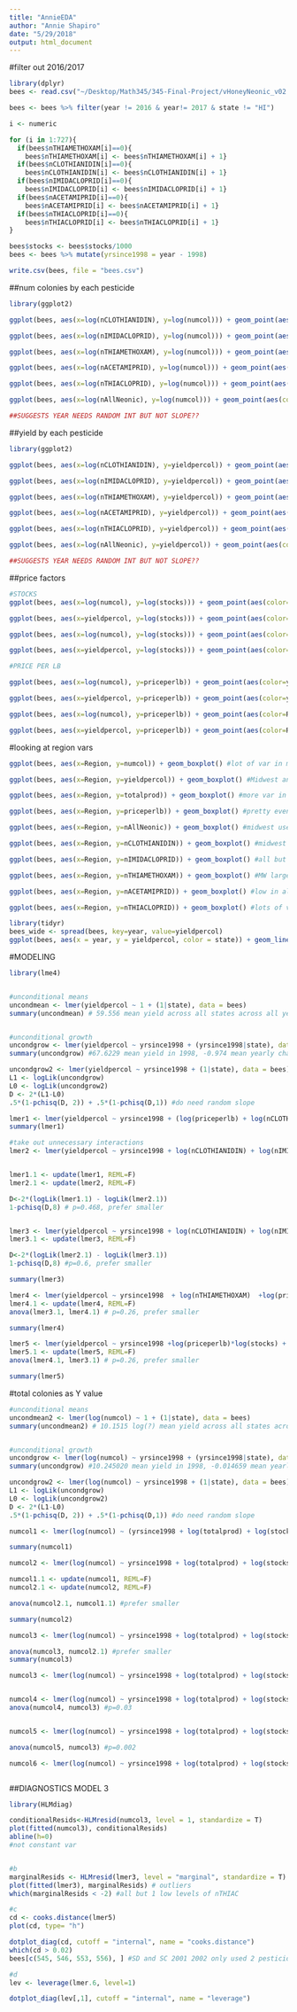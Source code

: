 ```yaml
---
title: "AnnieEDA"
author: "Annie Shapiro"
date: "5/29/2018"
output: html_document
---
```


#filter out 2016/2017
```r
library(dplyr)
bees <- read.csv("~/Desktop/Math345/345-Final-Project/vHoneyNeonic_v02.csv")

bees <- bees %>% filter(year != 2016 & year!= 2017 & state != "HI")

```

```r
i <- numeric

for (i in 1:727){
  if(bees$nTHIAMETHOXAM[i]==0){
    bees$nTHIAMETHOXAM[i] <- bees$nTHIAMETHOXAM[i] + 1}
  if(bees$nCLOTHIANIDIN[i]==0){
    bees$nCLOTHIANIDIN[i] <- bees$nCLOTHIANIDIN[i] + 1}
  if(bees$nIMIDACLOPRID[i]==0){
    bees$nIMIDACLOPRID[i] <- bees$nIMIDACLOPRID[i] + 1}
  if(bees$nACETAMIPRID[i]==0){
    bees$nACETAMIPRID[i] <- bees$nACETAMIPRID[i] + 1}
  if(bees$nTHIACLOPRID[i]==0){
    bees$nTHIACLOPRID[i] <- bees$nTHIACLOPRID[i] + 1}
}

bees$stocks <- bees$stocks/1000
bees <- bees %>% mutate(yrsince1998 = year - 1998)

write.csv(bees, file = "bees.csv")

```

##num colonies by each pesticide
```r
library(ggplot2)

ggplot(bees, aes(x=log(nCLOTHIANIDIN), y=log(numcol))) + geom_point(aes(color=year)) #not sure what to make of this

ggplot(bees, aes(x=log(nIMIDACLOPRID), y=log(numcol))) + geom_point(aes(color=year)) #more defined neg cor, num of IMID increases by year

ggplot(bees, aes(x=log(nTHIAMETHOXAM), y=log(numcol))) + geom_point(aes(color=year)) #slight  neg cor, num of THIA increases by year

ggplot(bees, aes(x=log(nACETAMIPRID), y=log(numcol))) + geom_point(aes(color=year)) #slight neg cor, num of ACET increases by year, didn't really exist till later

ggplot(bees, aes(x=log(nTHIACLOPRID), y=log(numcol))) + geom_point(aes(color=year)) #VERY slight neg cor, some clumps 

ggplot(bees, aes(x=log(nAllNeonic), y=log(numcol))) + geom_point(aes(color=year)) #neg cor, striations by year 

##SUGGESTS YEAR NEEDS RANDOM INT BUT NOT SLOPE??

```

##yield by each pesticide
```r
library(ggplot2)

ggplot(bees, aes(x=log(nCLOTHIANIDIN), y=yieldpercol)) + geom_point(aes(color=year)) #neg cor

ggplot(bees, aes(x=log(nIMIDACLOPRID), y=yieldpercol)) + geom_point(aes(color=year)) #VERY slight cor 

ggplot(bees, aes(x=log(nTHIAMETHOXAM), y=yieldpercol)) + geom_point(aes(color=year)) #neg cor, clear striations by year

ggplot(bees, aes(x=log(nACETAMIPRID), y=yieldpercol)) + geom_point(aes(color=year)) #slight neg cor

ggplot(bees, aes(x=log(nTHIACLOPRID), y=yieldpercol)) + geom_point(aes(color=year)) #VERY slight neg cor, doesnt seem too frequently used

ggplot(bees, aes(x=log(nAllNeonic), y=yieldpercol)) + geom_point(aes(color=year)) #slight neg cor, striations by year 

##SUGGESTS YEAR NEEDS RANDOM INT BUT NOT SLOPE??

```

##price factors
```r
#STOCKS
ggplot(bees, aes(x=log(numcol), y=log(stocks))) + geom_point(aes(color=year)) #clear pos cor

ggplot(bees, aes(x=yieldpercol, y=log(stocks))) + geom_point(aes(color=year)) # pos cor, less clear

ggplot(bees, aes(x=log(numcol), y=log(stocks))) + geom_point(aes(color=Region)) #south and northeast have fewer cols, stocks less in south 

ggplot(bees, aes(x=yieldpercol, y=log(stocks))) + geom_point(aes(color=Region)) # stocks higher in W, lower in S

#PRICE PER LB

ggplot(bees, aes(x=log(numcol), y=priceperlb)) + geom_point(aes(color=year)) #strange shape, clear striations by year, expected relationship

ggplot(bees, aes(x=yieldpercol, y=priceperlb)) + geom_point(aes(color=year)) # VERY SLIGHT neg cor, clear striations

ggplot(bees, aes(x=log(numcol), y=priceperlb)) + geom_point(aes(color=Region)) #less clear trends, south has less cols? no strong relation between price and region seen here

ggplot(bees, aes(x=yieldpercol, y=priceperlb)) + geom_point(aes(color=Region)) # no clear trends
```

#looking at region vars
```r
ggplot(bees, aes(x=Region, y=numcol)) + geom_boxplot() #lot of var in midwest, fair amount in west, NE has low number of cols

ggplot(bees, aes(x=Region, y=yieldpercol)) + geom_boxplot() #Midwest and South have greater yield on avg

ggplot(bees, aes(x=Region, y=totalprod)) + geom_boxplot() #more var in midwest

ggplot(bees, aes(x=Region, y=priceperlb)) + geom_boxplot() #pretty even across region

ggplot(bees, aes(x=Region, y=nAllNeonic)) + geom_boxplot() #midwest uses more and has large var

ggplot(bees, aes(x=Region, y=nCLOTHIANIDIN)) + geom_boxplot() #midwest uses more and has large var

ggplot(bees, aes(x=Region, y=nIMIDACLOPRID)) + geom_boxplot() #all but NE pretty even, west has high var

ggplot(bees, aes(x=Region, y=nTHIAMETHOXAM)) + geom_boxplot() #MW large var, followed by S. very little in NE, W

ggplot(bees, aes(x=Region, y=nACETAMIPRID)) + geom_boxplot() #low in all states, lots of var in W

ggplot(bees, aes(x=Region, y=nTHIACLOPRID)) + geom_boxplot() #lots of var across all regions, esp. NE

```

```r
library(tidyr)
bees_wide <- spread(bees, key=year, value=yieldpercol)
ggplot(bees, aes(x = year, y = yieldpercol, color = state)) + geom_line() + theme(legend.position = "none") + stat_smooth(method = "loess", se = FALSE)
```

#MODELING
```r
library(lme4)


#unconditional means
uncondmean <- lmer(yieldpercol ~ 1 + (1|state), data = bees)
summary(uncondmean) # 59.556 mean yield across all states across all years, 146.2 within state dev between individual yields and the state mean across all years, 200 between state dev


#unconditional growth
uncondgrow <- lmer(yieldpercol ~ yrsince1998 + (yrsince1998|state), data = bees)
summary(uncondgrow) #67.6229 mean yield in 1998, -0.974 mean yearly change in yield, 98.9023 var within state, 0.6787 var between states in rates of change in yield during the observation period, 314.0613 var btw states in 1998 

uncondgrow2 <- lmer(yieldpercol ~ yrsince1998 + (1|state), data = bees)
L1 <- logLik(uncondgrow)
L0 <- logLik(uncondgrow2)
D <- 2*(L1-L0)
.5*(1-pchisq(D, 2)) + .5*(1-pchisq(D,1)) #do need random slope
```


```r
lmer1 <- lmer(yieldpercol ~ yrsince1998 + (log(priceperlb) + log(nCLOTHIANIDIN) + log(nIMIDACLOPRID) + log(nTHIAMETHOXAM) + log(nACETAMIPRID) + log(nTHIACLOPRID))*log(stocks) + log(priceperlb):log(nCLOTHIANIDIN) + log(priceperlb):log(nTHIAMETHOXAM) + log(priceperlb):log(nACETAMIPRID)+ log(priceperlb):log(nTHIACLOPRID)+ log(nIMIDACLOPRID):log(nCLOTHIANIDIN) + log(nTHIAMETHOXAM):log(nIMIDACLOPRID) + log(nTHIAMETHOXAM):log(nACETAMIPRID) + log(nTHIACLOPRID):log(nCLOTHIANIDIN)+ log(nTHIACLOPRID):log(nIMIDACLOPRID) + log(nTHIACLOPRID):log(nTHIAMETHOXAM) + log(nTHIACLOPRID):log(nACETAMIPRID)+ (yrsince1998|state), data=bees)
summary(lmer1)

#take out unnecessary interactions
lmer2 <- lmer(yieldpercol ~ yrsince1998 + log(nCLOTHIANIDIN) + log(nIMIDACLOPRID) + log(nACETAMIPRID) + log(nTHIAMETHOXAM) + (log(priceperlb) +log(nTHIACLOPRID))*log(stocks) + log(priceperlb)+  log(nIMIDACLOPRID):log(nCLOTHIANIDIN) + log(nTHIAMETHOXAM):log(nIMIDACLOPRID) + log(nTHIAMETHOXAM):log(nACETAMIPRID) + log(nTHIACLOPRID):log(nCLOTHIANIDIN)+ log(nTHIACLOPRID):log(nIMIDACLOPRID) + log(nTHIACLOPRID):log(nTHIAMETHOXAM) + log(nTHIACLOPRID):log(nACETAMIPRID)+ (yrsince1998|state), data=bees)


lmer1.1 <- update(lmer1, REML=F)
lmer2.1 <- update(lmer2, REML=F)

D<-2*(logLik(lmer1.1) - logLik(lmer2.1))
1-pchisq(D,8) # p=0.468, prefer smaller


lmer3 <- lmer(yieldpercol ~ yrsince1998 + log(nCLOTHIANIDIN) + log(nIMIDACLOPRID) + log(nACETAMIPRID) + log(nTHIAMETHOXAM) + log(nTHIACLOPRID) +log(priceperlb)*log(stocks) + log(priceperlb) + (yrsince1998|state), data=bees)
lmer3.1 <- update(lmer3, REML=F)

D<-2*(logLik(lmer2.1) - logLik(lmer3.1))
1-pchisq(D,8) #p=0.6, prefer smaller

summary(lmer3)

lmer4 <- lmer(yieldpercol ~ yrsince1998  + log(nTHIAMETHOXAM)  +log(priceperlb)*log(stocks) + log(priceperlb) + (yrsince1998|state), data=bees)
lmer4.1 <- update(lmer4, REML=F)
anova(lmer3.1, lmer4.1) # p=0.26, prefer smaller

summary(lmer4)

lmer5 <- lmer(yieldpercol ~ yrsince1998 +log(priceperlb)*log(stocks) + log(priceperlb) + (yrsince1998|state), data=bees)
lmer5.1 <- update(lmer5, REML=F)
anova(lmer4.1, lmer3.1) # p=0.26, prefer smaller

summary(lmer5)
```


#total colonies as Y value

```r
#unconditional means
uncondmean2 <- lmer(log(numcol) ~ 1 + (1|state), data = bees)
summary(uncondmean2) # 10.1515 log(?) mean yield across all states across all years, 0.04478 within state dev between individual yields and the state mean across all years, 1.61446 between state dev


#unconditional growth
uncondgrow <- lmer(log(numcol) ~ yrsince1998 + (yrsince1998|state), data = bees)
summary(uncondgrow) #10.245020 mean yield in 1998, -0.014659 mean yearly change in yield, 0.021531 var within state, 0.001189 var between states in rates of change in yield during the observation period, 1.473287 var btw states in 1998 

uncondgrow2 <- lmer(log(numcol) ~ yrsince1998 + (1|state), data = bees)
L1 <- logLik(uncondgrow)
L0 <- logLik(uncondgrow2)
D <- 2*(L1-L0)
.5*(1-pchisq(D, 2)) + .5*(1-pchisq(D,1)) #do need random slope
```


```r
numcol1 <- lmer(log(numcol) ~ (yrsince1998 + log(totalprod) + log(stocks)+ log(priceperlb) + log(nCLOTHIANIDIN) + log(nIMIDACLOPRID) + log(nTHIAMETHOXAM)+ log(nACETAMIPRID)+ log(nTHIACLOPRID))^2 +(yrsince1998|state), data=bees)

summary(numcol1)

numcol2 <- lmer(log(numcol) ~ yrsince1998 + log(totalprod) + log(stocks)+ log(priceperlb) + log(nCLOTHIANIDIN) + log(nIMIDACLOPRID) + log(nTHIAMETHOXAM) + log(nACETAMIPRID) + log(nTHIACLOPRID) + yrsince1998:log(totalprod) + yrsince1998:log(stocks) + yrsince1998:log(priceperlb) + yrsince1998:log(nACETAMIPRID) + yrsince1998:log(nTHIACLOPRID) + log(totalprod):log(stocks) + log(totalprod):log(priceperlb) + log(totalprod):log(nCLOTHIANIDIN) + log(totalprod):log(nTHIAMETHOXAM) + log(totalprod):log(nACETAMIPRID) + log(totalprod):log(nTHIACLOPRID) + log(stocks):log(priceperlb) + log(stocks):log(nCLOTHIANIDIN) + log(stocks):log(nTHIAMETHOXAM) + log(stocks):log(nACETAMIPRID) + log(stocks):log(nTHIACLOPRID) + log(priceperlb):log(nACETAMIPRID) + log(priceperlb):log(nTHIACLOPRID) + (yrsince1998|state), data=bees)

numcol1.1 <- update(numcol1, REML=F)
numcol2.1 <- update(numcol2, REML=F)

anova(numcol2.1, numcol1.1) #prefer smaller

summary(numcol2)

numcol3 <- lmer(log(numcol) ~ yrsince1998 + log(totalprod) + log(stocks)+ log(priceperlb) + log(nCLOTHIANIDIN) + log(nTHIAMETHOXAM) + log(nACETAMIPRID) + log(nTHIACLOPRID) + yrsince1998:log(totalprod) + yrsince1998:log(stocks) + yrsince1998:log(priceperlb) + yrsince1998:log(nACETAMIPRID) + yrsince1998:log(nTHIACLOPRID) + log(totalprod):log(stocks) + log(totalprod):log(priceperlb) + log(totalprod):log(nCLOTHIANIDIN) + log(totalprod):log(nTHIAMETHOXAM) + log(totalprod):log(nACETAMIPRID) + log(totalprod):log(nTHIACLOPRID) + log(stocks):log(priceperlb) + log(stocks):log(nCLOTHIANIDIN) + log(stocks):log(nTHIAMETHOXAM) + log(stocks):log(nACETAMIPRID) + log(stocks):log(nTHIACLOPRID) + log(priceperlb):log(nACETAMIPRID) + log(priceperlb):log(nTHIACLOPRID) + (yrsince1998|state), data=bees, REML = F)

anova(numcol3, numcol2.1) #prefer smaller
summary(numcol3)

numcol3 <- lmer(log(numcol) ~ yrsince1998 + log(totalprod) + log(stocks)+ log(priceperlb) + log(nCLOTHIANIDIN) + log(nTHIAMETHOXAM) + log(nACETAMIPRID) + log(nTHIACLOPRID) + yrsince1998:log(totalprod) + yrsince1998:log(stocks) + yrsince1998:log(priceperlb) + yrsince1998:log(nACETAMIPRID) + yrsince1998:log(nTHIACLOPRID) + log(totalprod):log(stocks) + log(totalprod):log(priceperlb) + log(totalprod):log(nCLOTHIANIDIN) + log(totalprod):log(nTHIAMETHOXAM) + log(totalprod):log(nACETAMIPRID) + log(totalprod):log(nTHIACLOPRID) + log(stocks):log(priceperlb) + log(stocks):log(nCLOTHIANIDIN) + log(stocks):log(nTHIAMETHOXAM) + log(stocks):log(nACETAMIPRID) + log(stocks):log(nTHIACLOPRID) + log(priceperlb):log(nACETAMIPRID) + log(priceperlb):log(nTHIACLOPRID) + (yrsince1998|state), data=bees, REML = F)


numcol4 <- lmer(log(numcol) ~ yrsince1998 + log(totalprod) + log(stocks)+ log(priceperlb) + log(nCLOTHIANIDIN)  + log(nACETAMIPRID) + log(nTHIACLOPRID) + yrsince1998:log(totalprod) + yrsince1998:log(stocks) + yrsince1998:log(priceperlb) + yrsince1998:log(nACETAMIPRID) + yrsince1998:log(nTHIACLOPRID) + log(totalprod):log(stocks) + log(totalprod):log(priceperlb) + log(totalprod):log(nCLOTHIANIDIN) + log(totalprod):log(nACETAMIPRID) + log(totalprod):log(nTHIACLOPRID) + log(stocks):log(priceperlb) + log(stocks):log(nCLOTHIANIDIN) + log(stocks):log(nACETAMIPRID) + log(stocks):log(nTHIACLOPRID) + log(priceperlb):log(nACETAMIPRID) + log(priceperlb):log(nTHIACLOPRID) + (yrsince1998|state), data=bees, REML = F)
anova(numcol4, numcol3) #p=0.03


numcol5 <- lmer(log(numcol) ~ yrsince1998 + log(totalprod) + log(stocks)+ log(priceperlb) + log(nCLOTHIANIDIN)  + log(nACETAMIPRID) + log(nTHIACLOPRID) +  yrsince1998:log(priceperlb) + yrsince1998:log(nACETAMIPRID) + yrsince1998:log(nTHIACLOPRID) + log(totalprod):log(stocks) + log(totalprod):log(priceperlb) + log(totalprod):log(nCLOTHIANIDIN) + log(totalprod):log(nACETAMIPRID) + log(totalprod):log(nTHIACLOPRID) + log(stocks):log(priceperlb) + log(stocks):log(nCLOTHIANIDIN) + log(stocks):log(nACETAMIPRID) + log(stocks):log(nTHIACLOPRID) + log(priceperlb):log(nACETAMIPRID) + log(priceperlb):log(nTHIACLOPRID) + (yrsince1998|state), data=bees, REML = F)

anova(numcol5, numcol3) #p=0.002

numcol6 <- lmer(log(numcol) ~ yrsince1998 + log(totalprod) + log(stocks)+ log(priceperlb) + log(nCLOTHIANIDIN)  + log(nACETAMIPRID) + log(nTHIACLOPRID) +  yrsince1998:log(priceperlb) + yrsince1998:log(nACETAMIPRID) + yrsince1998:log(nTHIACLOPRID) + log(totalprod):log(stocks) + log(totalprod):log(priceperlb) + log(totalprod):log(nCLOTHIANIDIN) + log(totalprod):log(nACETAMIPRID) + log(totalprod):log(nTHIACLOPRID) + log(stocks):log(priceperlb) + log(stocks):log(nCLOTHIANIDIN) + log(stocks):log(nACETAMIPRID) + log(stocks):log(nTHIACLOPRID) + log(priceperlb):log(nACETAMIPRID) + log(priceperlb):log(nTHIACLOPRID) + (yrsince1998|state), data=bees, REML = F)



```

##DIAGNOSTICS MODEL 3
```r
library(HLMdiag)

conditionalResids<-HLMresid(numcol3, level = 1, standardize = T)
plot(fitted(numcol3), conditionalResids)
abline(h=0)
#not constant var


#b
marginalResids <- HLMresid(lmer3, level = "marginal", standardize = T)
plot(fitted(lmer3), marginalResids) # outliers
which(marginalResids < -2) #all but 1 low levels of nTHIAC

#c
cd <- cooks.distance(lmer5)
plot(cd, type= "h")

dotplot_diag(cd, cutoff = "internal", name = "cooks.distance")
which(cd > 0.02)
bees[c(545, 546, 553, 556), ] #SD and SC 2001 2002 only used 2 pesticides

#d
lev <- leverage(lmer.6, level=1)

dotplot_diag(lev[,1], cutoff = "internal", name = "leverage")


```